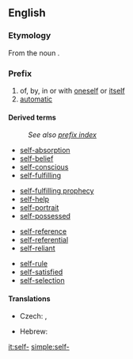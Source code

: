 ==English==

===Etymology===
From the noun {{term|self}}.

===Prefix===
{{infl|en|prefix}}

# of, by, in or with [[oneself]] or [[itself]]
# [[automatic]]

====Derived terms====
:''See also [[Special:PrefixIndex/self-|prefix index]]''
{{top4}}
*[[self-absorption]]
*[[self-belief]]
*[[self-conscious]]
*[[self-fulfilling]]
{{mid4}}
*[[self-fulfilling prophecy]]
*[[self-help]]
*[[self-portrait]]
*[[self-possessed]]
{{mid4}}
*[[self-reference]]
*[[self-referential]]
*[[self-reliant]]
{{mid4}}
*[[self-rule]]
*[[self-satisfied]]
*[[self-selection]]
{{bottom4}}

====Translations====
{{trans-top|of, by, in or with oneself or itself}}
* Czech: {{t-|cs|sebe-}}, {{t-|cs|své-}}
{{trans-mid}}
* Hebrew: {{t-|he|עצמי|sc=Hebr|tr=atzm&iacute;}}
{{trans-bottom}}

[[it:self-]]
[[simple:self-]]